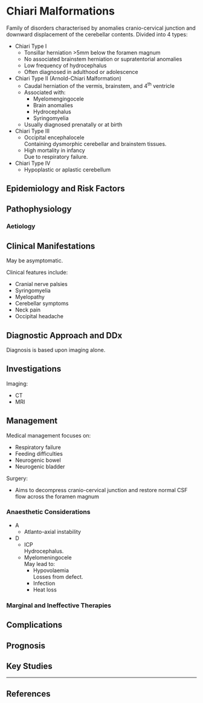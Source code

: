 # Chiari Malformations


Family of disorders characterised by anomalies cranio-cervical junction and downward displacement of the cerebellar contents. Divided into 4 types:

* Chiari Type I
	* Tonsillar herniation >5mm below the foramen magnum
	* No associated brainstem herniation or supratentorial anomalies
	* Low frequency of hydrocephalus
	* Often diagnosed in adulthood or adolescence
* Chiari Type II (Arnold-Chiari Malformation)
	* Caudal herniation of the vermis, brainstem, and 4^th^ ventricle
	* Associated with:
		* Myelomengingocele
		* Brain anomalies
		* Hydrocephalus
		* Syringomyelia
	* Usually diagnosed prenatally or at birth
* Chiari Type III
	* Occipital encephalocele\
	Containing dysmorphic cerebellar and brainstem tissues.
	* High mortality in infancy  	
	Due to respiratory failure.
* Chiari Type IV
	* Hypoplastic or aplastic cerebellum


## Epidemiology and Risk Factors

## Pathophysiology

### Aetiology

## Clinical Manifestations

May be asymptomatic.

Clinical features include:

* Cranial nerve palsies
* Syringomyelia
* Myelopathy
* Cerebellar symptoms
* Neck pain
* Occipital headache

## Diagnostic Approach and DDx

Diagnosis is based upon imaging alone.

## Investigations

Imaging:

* CT
* MRI

## Management

Medical management focuses on:

* Respiratory failure
* Feeding difficulties
* Neurogenic bowel
* Neurogenic bladder

Surgery:

* Aims to decompress cranio-cervical junction and restore normal CSF flow across the foramen magnum

### Anaesthetic Considerations

* A
	* Atlanto-axial instability
* D
	* ICP\
	Hydrocephalus.
	* Myelomeningocele\
	May lead to:
		* Hypovolaemia\
		Losses from defect.
		* Infection
		* Heat loss

### Marginal and Ineffective Therapies

## Complications

## Prognosis

## Key Studies


---

## References
